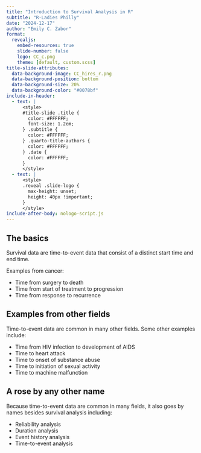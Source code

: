 ```yaml
---
title: "Introduction to Survival Analysis in R"
subtitle: "R-Ladies Philly"
date: "2024-12-17"
author: "Emily C. Zabor"
format:
  revealjs:
    embed-resources: true
    slide-number: false
    logo: CC_c.png
    theme: [default, custom.scss]
title-slide-attributes:
  data-background-image: CC_hires_r.png
  data-background-position: bottom
  data-background-size: 20%
  data-background-color: "#0078bf"
include-in-header:
  - text: |
      <style>
      #title-slide .title {
        color: #FFFFFF;
        font-size: 1.2em;
      } .subtitle {
        color: #FFFFFF;
      } .quarto-title-authors {
        color: #FFFFFF;
      } .date {
        color: #FFFFFF;
      }
      </style>
  - text: |
      <style>
      .reveal .slide-logo {
        max-height: unset;
        height: 40px !important;
      }
      </style>
include-after-body: nologo-script.js
---
```



## The basics

Survival data are time-to-event data that consist of a distinct start time and end time.

Examples from cancer:

- Time from surgery to death
- Time from start of treatment to progression
- Time from response to recurrence

## Examples from other fields

Time-to-event data are common in many other fields. Some other examples include:

- Time from HIV infection to development of AIDS
- Time to heart attack
- Time to onset of substance abuse
- Time to initiation of sexual activity
- Time to machine malfunction

## A rose by any other name

Because time-to-event data are common in many fields, it also goes by names besides survival analysis including:

- Reliability analysis
- Duration analysis
- Event history analysis
- Time-to-event analysis